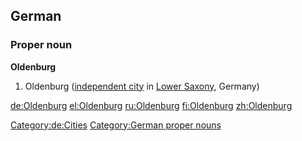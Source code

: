 ==German==
{{wikipedia}}
{{wikipedia|lang=de}}
===Proper noun===
'''Oldenburg'''
# Oldenburg ([[independent city]] in [[Lower Saxony]], Germany)
[[Category:de:Cities]]
[[Category:German proper nouns]]

[[de:Oldenburg]]
[[el:Oldenburg]]
[[ru:Oldenburg]]
[[fi:Oldenburg]]
[[zh:Oldenburg]]